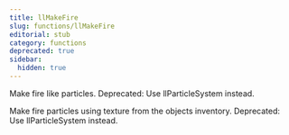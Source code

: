```yaml
---
title: llMakeFire
slug: functions/llMakeFire
editorial: stub
category: functions
deprecated: true
sidebar:
  hidden: true
---
```


<LSLFunction name="llMakeFire"/>

Make fire like particles. Deprecated: Use llParticleSystem instead.

Make fire particles using texture from the objects inventory. Deprecated: Use llParticleSystem instead.
